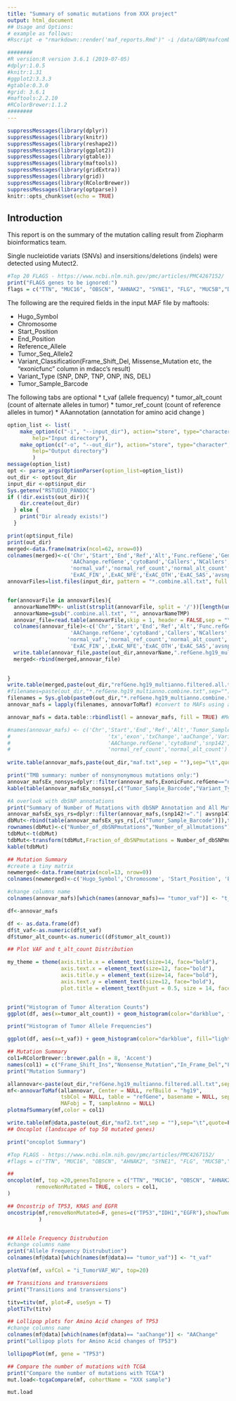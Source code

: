 ```yaml
---
title: "Summary of somatic mutations from XXX project"
output: html_document
## Usage and Options: 
# example as follows:
#Rscript -e "rmarkdown::render('maf_reports.Rmd')" -i /data/GBM/mafcombine/ -o /data/GBM/maf_reports/

########
#R version:R version 3.6.1 (2019-07-05)
#dplyr:1.0.5
#knitr:1.31
#ggplot2:3.3.3
#gtable:0.3.0
#grid: 3.6.1
#maftools:2.2.10
#RColorBrewer:1.1.2
########
---
```


```r
suppressMessages(library(dplyr))
suppressMessages(library(knitr))
suppressMessages(library(reshape2))
suppressMessages(library(ggplot2))
suppressMessages(library(gtable))
suppressMessages(library(maftools))
suppressMessages(library(gridExtra))
suppressMessages(library(grid))
suppressMessages(library(RColorBrewer))
suppressMessages(library(optparse))
knitr::opts_chunk$set(echo = TRUE)


```

## Introduction
This report is on the summary of the mutation calling result from Ziopharm bioinformatics team.

Single nucleiotide variats (SNVs) and insersitions/deletions (indels) were detected using Mutect2.

```r

#Top 20 FLAGS - https://www.ncbi.nlm.nih.gov/pmc/articles/PMC4267152/
print("FLAGS genes to be ignored:")
flags = c("TTN", "MUC16", "OBSCN", "AHNAK2", "SYNE1", "FLG", "MUC5B","DNAH17", "PLEC", "DST", "SYNE2", "NEB", "HSPG2", "LAMA5", "AHNAK","HMCN1", "USH2A", "DNAH11", "MACF1", "MUC17","FCGBP")
```
The following are the required fields in the input MAF file by maftools:
  
* Hugo_Symbol
* Chromosome
* Start_Position
* End_Position
* Reference_Allele
* Tumor_Seq_Allele2
* Variant_Classification(Frame_Shift_Del, Missense_Mutation etc, the "exonicfunc" column in mdacc's result)
* Variant_Type (SNP, DNP, TNP, ONP, INS, DEL)
* Tumor_Sample_Barcode

The following tabs are optional
* t_vaf (allele frequency)
* tumor_alt_count (count of alternate alleles in tumor)
* tumor_ref_count (count of reference alleles in tumor)
* AAannotation (annotation for amino acid change )


```r
option_list <- list( 
    make_option(c("-i", "--input_dir"), action="store", type="character",
        help="Input directory"),
    make_option(c("-o", "--out_dir"), action="store", type="character",
        help="Output directory")
		)
message(option_list)
opt <- parse_args(OptionParser(option_list=option_list))
out_dir <- opt$out_dir
input_dir <-opt$input_dir
Sys.getenv("RSTUDIO_PANDOC")
if (!dir.exists(out_dir)){
    dir.create(out_dir)
  } else {
    print("Dir already exists!")
  }

print(opt$input_file)
print(out_dir)
merged<-data.frame(matrix(ncol=62, nrow=0))
colnames(merged)<-c('Chr','Start','End','Ref','Alt','Func.refGene','Gene.refGene','GeneDetail.refGene','ExonicFunc.refGene',
                    'AAChange.refGene','cytoBand','Callers','NCallers','tumor_vaf','tumor_ref_count','tumor_alt_count',
                    'normal_vaf','normal_ref_count','normal_alt_count','Tumor_Sample_Barcode','snp142','ExAC_ALL','ExAC_AFR','ExAC_AMR','ExAC_EAS',
                    'ExAC_FIN',',ExAC_NFE','ExAC_OTH','ExAC_SAS','avsnp147')
annovarFiles=list.files(input_dir, pattern = "*.combine.all.txt", full.names = TRUE)


for(annovarFile in annovarFiles){
  annovarNameTMP<- unlist(strsplit(annovarFile, split = '/'))[length(unlist(strsplit(annovarFile, split = '/')))]
  annovarName=gsub(".combine.all.txt", "", annovarNameTMP)
  annovar_file=read.table(annovarFile,skip = 1, header = FALSE,sep = "\t")
  colnames(annovar_file)<-c('Chr','Start','End','Ref','Alt','Func.refGene','Gene.refGene','GeneDetail.refGene','ExonicFunc.refGene',
                    'AAChange.refGene','cytoBand','Callers','NCallers','tumor_vaf','tumor_ref_count','tumor_alt_count',
                   'normal_vaf','normal_ref_count','normal_alt_count','Tumor_Sample_Barcode','snp142','ExAC_ALL','ExAC_AFR','ExAC_AMR','ExAC_EAS',
                    'ExAC_FIN',',ExAC_NFE','ExAC_OTH','ExAC_SAS','avsnp147') 
  write.table(annovar_file,paste(out_dir,annovarName,".refGene.hg19_multianno.combine.txt",sep = ""),sep="\t",quote=F,row.names = F)
  merged<-rbind(merged,annovar_file)
  

}
write.table(merged,paste(out_dir,"refGene.hg19_multianno.filtered.all.txt",sep = ""),sep="\t",quote=F,row.names = F)
#filenames=paste(out_dir,"*.refGene.hg19_multianno.combine.txt",sep="")
filenames = Sys.glob(paste0(out_dir,"*.refGene.hg19_multianno.combine.txt")) #convert to MAFs using annovarToMaf
annovar_mafs = lapply(filenames, annovarToMaf) #convert to MAFs using annovarToMaf

annovar_mafs = data.table::rbindlist(l = annovar_mafs, fill = TRUE) #Merge into single MAF

#names(annovar_mafs) <- c('Chr','Start','End','Ref','Alt','Tumor_Sample_Barcode','Hugo_Symbol','Variant_Classification',
#                               'tx','exon','txChange','aaChange','Variant_Type','sample_id','Func.refGene','Gene.refGene','GeneDetail.refGene','ExonicFunc.refGene',
#                               'AAChange.refGene','cytoBand','snp142','tumor_vaf','tumor_ref_count','tumor_alt_count','normal_vaf',
#                               'normal_ref_count','normal_alt_count')
                               
write.table(annovar_mafs,paste(out_dir,"maf.txt",sep = ""),sep="\t",quote=F,row.names = F)

print("TMB summary: number of nonsynonymous mutations only:")
annovar_mafsEx_nonsys=dplyr::filter(annovar_mafs,ExonicFunc.refGene=="nonsynonymous SNV")
kable(table(annovar_mafsEx_nonsys[,c("Tumor_Sample_Barcode","Variant_Type")]))

#A overlook with dbSNP annotations
print("Summary of Number of Mutations with dbSNP Annotation and All Mutations:")
annovar_mafsEx_sys_rs=dplyr::filter(annovar_mafs,(snp142!="."| avsnp147!="."))
dbMut<-rbind(table(annovar_mafsEx_sys_rs[,c("Tumor_Sample_Barcode")]),table(annovar_mafs[,c("Tumor_Sample_Barcode")]))
rownames(dbMut)<-c("Number_of_dbSNPmutations","Number_of_allmutations")
tdbMut<-t(dbMut)
tdbMut<-transform(tdbMut,Fraction_of_dbSNPmutations = Number_of_dbSNPmutations/Number_of_allmutations)
kable(tdbMut)

## Mutation Summary
#create a tiny matrix
newmerged<-data.frame(matrix(ncol=13, nrow=0))
colnames(newmerged)<-c('Hugo_Symbol','Chromosome', 'Start_Position', 'End_Position', 'Reference_Allele', 'Tumor_Seq_Allele2','Variant_Classification', 'Variant_Type', 'Tumor_Sample_Barcode', 't_vaf','AAChange', 't_ref_count', 't_alt_count')

#change columns name
colnames(annovar_mafs)[which(names(annovar_mafs)== "tumor_vaf")] <- "t_vaf"

df<-annovar_mafs

df <- as.data.frame(df)
df$t_vaf<-as.numeric(df$t_vaf)
df$tumor_alt_count<-as.numeric((df$tumor_alt_count))

## Plot VAF and t_alt_count Distribution

my_theme = theme(axis.title.x = element_text(size=14, face="bold"),
                 axis.text.x = element_text(size=12, face="bold"),
                 axis.title.y = element_text(size=14, face="bold"),
                 axis.text.y = element_text(size=12, face="bold"),
                 plot.title = element_text(hjust = 0.5, size = 14, face="bold"))


print("Histogram of Tumor Alteration Counts")
ggplot(df, aes(x=tumor_alt_count)) + geom_histogram(color="darkblue", fill="lightblue", bins=100)+labs(x="Tumor Alteration Count", y="Freqeuency", title="Histogram of Tumor Alternation Counts")+my_theme+xlim(0,200)

print("Histogram of Tumor Allele Frequencies")

ggplot(df, aes(x=t_vaf)) + geom_histogram(color="darkblue", fill="lightblue", bins=100)+labs(x="Tumor variant allele frequency (tumor VAF)", y="Freqeuency", title="Tumor Allele Frequencies")+my_theme
```

```r

## Mutation Summary
col1=RColorBrewer::brewer.pal(n = 8, 'Accent')
names(col1) = c("Frame_Shift_Ins","Nonsense_Mutation","In_Frame_Del","Frame_Shift_Del","Missense_Mutation","Multi_Hit","Splice_Site")
print("Mutation Summary")

allannovar<-paste(out_dir,"refGene.hg19_multianno.filtered.all.txt",sep = "")
mf<-annovarToMaf(allannovar, Center = NULL, refBuild = "hg19",
                 tsbCol = NULL, table = "refGene", basename = NULL, sep = "\t",
                 MAFobj = T, sampleAnno = NULL)
plotmafSummary(mf,color = col1)

write.table(mf@data,paste(out_dir,"maf2.txt",sep = ""),sep="\t",quote=F,row.names = F)
## Oncoplot (landscape of top 50 mutated genes)
```

```r
print("oncoplot Summary")

#Top FLAGS - https://www.ncbi.nlm.nih.gov/pmc/articles/PMC4267152/
#flags = c("TTN", "MUC16", "OBSCN", "AHNAK2", "SYNE1", "FLG", "MUC5B","DNAH17", "PLEC", "DST", "SYNE2", "NEB", "HSPG2", "LAMA5", "AHNAK","HMCN1", "USH2A", "DNAH11", "MACF1","MUC17","FCGBP","ABCA13","DNAH5","KMT2C","CUBN","STAB1","STAB2","PCLO")

##
oncoplot(mf, top =20,genesToIgnore = c("TTN", "MUC16", "OBSCN", "AHNAK2", "SYNE1", "FLG", "MUC5B","DNAH17", "PLEC", "DST","SYNE2", "NEB", "HSPG2", "LAMA5", "AHNAK","HMCN1", "USH2A", "DNAH11", "MACF1","MUC17","FCGBP","ABCA13","DNAH5","KMT2C","CUBN","STAB1","STAB2","PCLO"),
         removeNonMutated = TRUE, colors = col1,
)
```

```r

## Oncostrip of TP53, KRAS and EGFR
oncostrip(mf,removeNonMutated=F, genes=c("TP53","IDH1","EGFR"),showTumorSampleBarcodes = F, colors = col1,
          )


## Allele Frequency Distrubution
#change columns name
print("Allele Frequency Distrubution")
colnames(mf@data)[which(names(mf@data)== "tumor_vaf")] <- "t_vaf"

plotVaf(mf, vafCol = "i_TumorVAF_WU", top=20)

## Transitions and transversions
print("Transitions and transversions")

titv=titv(mf, plot=F, useSyn = T)
plotTiTv(titv)

## Lollipop plots for Amino Acid changes of TP53
#change columns name
colnames(mf@data)[which(names(mf@data)== "aaChange")] <- "AAChange"
print("Lollipop plots for Amino Acid changes of TP53")

lollipopPlot(mf, gene = "TP53")

## Compare the number of mutations with TCGA
print("Compare the number of mutations with TCGA")
mut.load<-tcgaCompare(mf, cohortName = "XXX sample")

mut.load

```




